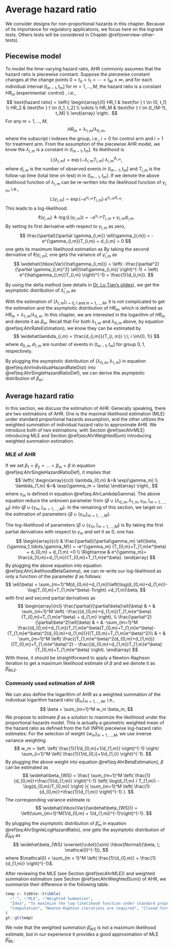 # Average hazard ratio {#ahr}

We consider designs for non-proportional hazards in this chapter.
Because of its importance for regulatory applications, we focus here on the logrank tests.
Others tests will be considered in Chapter \@ref(overview-other-tests).

## Piecewise model

To model the time-varying hazard ratio, AHR commonly assumes that the hazard ratio is piecewise constant.
Suppose the piecewise constant changes at the change points $0 = t_0 < t_1 < \cdots < t_M \le \infty$, and for each individual interval $(t_{m-1}, t_m]$ for $m = 1, \ldots, M$, the hazard ratio is a constant $HR_m$ (experimental: control) , i.e.,
$$
  \text{hazard ratio}
  =
  \left\{
  \begin{array}{ll}
    HR_1  & \text{for } t \in (0, t_1] \\
    HR_2  & \text{for } t \in (t_1, t_2] \\
    \vdots \\
    HR_M  & \text{for } t \in (t_{M-1}, t_M] \\
  \end{array}
  \right..
$$
For any $m = 1, \ldots, M$,
$$
  HR_m = \lambda_{1,m} / \lambda_{0,m},
$$
where the subscript $i$ indexes the group, i.e., $i = 0$ for control arm and $i=1$ for treatment arm.
From the assumption of the piecewise AHR model, we know the $\lambda_{i,m}$ is a constant in $(t_{m-1}, t_m]$.
Its likelihood is
$$
  L(\lambda_{i,m})
  =
  \exp(-\lambda_{i,m}T_{i,m})\;
  \lambda_{i,m}^{d_{i,m}},
$$
where $d_{i,m}$ is the number of observed events in $(t_{m-1}, t_m]$ and $T_{i,m}$ is the follow-up time (total time on test) in in $(t_{m-1}, t_m]$.
If we denote
\begin{equation}
   (\#eq:AhrLambdaGamma)
   \lambda_{i,m} = e^{\gamma_{i, m}},
\end{equation}
the above likelihood function of $\lambda_{i,m}$ can be re-written into the likelihood function of $\gamma_{i, m}$, i.e.,
$$
  L(\gamma_{i,m})
  =
  \exp(-e^{\gamma_{i,m}}T_{i,m})\;
  e^{\gamma_{i,m}d_{i,m}}.
$$
This leads to a log-likelihood:
$$
  \ell(\gamma_{i,m})
  \triangleq
  \log\left( L(\gamma_{i,m}) \right)
  =
  -e^{\gamma_{i,m}}T_{i,m}
  +
  \gamma_{i,m}d_{i,m}.
$$
By setting its first derivative with respect to $\gamma_{i,m}$ as zero,
$$
  \frac{\partial}{\partial \gamma_{i,m}}
  \ell(\gamma_{i,m})
  =
  -e^{\gamma_{i,m}}T_{i,m} + d_{i,m}
  =
  0
$$
one gets its maximum likelihood estimation as
\begin{equation}
  (\#eq:AhrRateEstimation)
  \hat\gamma_{i,m}
  =
  \log(d_{i,m}/T_{i,m}).
\end{equation}
By taking the second derivative of $\ell(\gamma_{i,m})$, one gets the variance of $\hat\gamma_{i,m}$ as
$$
  \widehat{\hbox{Var}(\hat\gamma_{i,m})}
  =
  \left(
    -\frac{\partial^2}{\partial \gamma_{i,m}^2} \ell(\hat\gamma_{i,m})
  \right)^{-1}
  =
  \left(
    e^{\hat\gamma_{i,m}}T_{i,m}
  \right)^{-1}
  =
  \frac{1}{d_{i,m}}.
$$

By using the delta method (see details in [Dr. Lu Tian's slides](https://web.stanford.edu/~lutian/stat331.HTML)), we get the asymptotic distribution of $\widehat\lambda_{i,m}$ as
\begin{equation}
  (\#eq:AhrIndividualHazardRateDist)
  \log(\widehat\lambda_{i,m})
  \overset{\cdot}{\sim}
  \text{Normal}
  \left(
    \log(\lambda_{i,m}), \; 1/d_{i,m}
  \right),
  \;\;
  \forall i \in \{0, 1\}
\end{equation}

With the estimation of $\{\lambda_{i,m}\}_{i=0,1 \text{ and } m = 1, \ldots, M}$, it is not complicated to get the estimation and the asymptotic distribution of $HR_m$, which is defined as $HR_m = \lambda_{1,m}/\lambda_{0,m}$.
In this chapter, we are interested in the logarithm of $HR_m$ and denote it as $\beta_m$.
Recall that
\begin{equation}
  (\#eq:AhrSingleHazardRatioDef)
  \beta_m
  \triangleq
  \log(HR_m)
  =
  \log\left( \frac{\lambda_{1,m}}{\lambda_{0,m}} \right)
  =
  \log(\lambda_{1,m}) - \log(\lambda_{0,m}).
\end{equation}
For both $\lambda_{1,m}$ and $\lambda_{0,m}$ above, by equation \@ref(eq:AhrRateEstimation), we know they can be estimated by
$$
  \widehat\lambda_{i,m} = \frac{d_{i,m}}{T_{i, m}} \;\; i \in\{0, 1\}
$$
where $d_{0,m}, d_{1,m}$ are number of events in $(t_{m-1}, t_m]$ for group $0,1$, respectively.

By plugging the asymptotic distribution of $\{\lambda_{0, m}, \lambda_{1,m}\}$ in equation \@ref(eq:AhrIndividualHazardRateDist) into \@ref(eq:AhrSingleHazardRatioDef), we can derive the asymptotic distribution of $\beta_m$:
\begin{equation}
  (\#eq:AhrSignleLogHazardRatio)
  \widehat\beta_m
  \overset{\cdot}{\sim}
  \text{Normal}
  \left(
    \beta_m,
    \frac{1}{D_{0m}} + \frac{1}{D_{1m}}
  \right)
  \;\; \forall m = 1,\ldots, M .
\end{equation}

## Average hazard ratio {#secAhr}

In this section, we discuss the estimation of AHR.
Generally speaking, there are two estimations of AHR.
One is the maximal likelihood estimation (MLE) under standard proportional hazards assumption, and the other utilizes the weighted summation of individual hazard ratio to approximate AHR.
We introduce both of two estimations, with Section \@ref(secAhrMLE) introducing MLE and Section \@ref(secAhrWeightedSum) introducing weighted summation estimation.

### MLE of AHR {#secAhrMLE}

If we set $\beta_1 = \beta_2 = \ldots = \beta_m = \beta$ in equation \@ref(eq:AhrSingleHazardRatioDef), it implies that
$$
  \left\{
  \begin{array}{ccl}
  \lambda_{0,m} &=& \exp(\gamma_m) \\
  \lambda_{1,m} &=& \exp(\gamma_m + \beta)
  \end{array}
  \right.,
$$
where $\gamma_m$ is defined in equation \@ref(eq:AhrLambdaGamma).
The above equation reduce the unknown parameter from $\left\{\beta \cup \{ \lambda_{0,m}, \lambda_{1,m}, \gamma_m,\}_{m = 1, \ldots, M} \right\}$ into $\left\{\beta \cup \{\gamma_m,\}_{m = 1, \ldots, M} \right\}$.
In the remaining of this section, we target on the estimation of parameters $\left\{\beta \cup \{\gamma_m \}_{m = 1, \ldots, M} \right\}$.

The log-likelihood of parameters $\left\{\beta \cup \{\gamma_m,\}_{m = 1, \ldots, M} \right\}$ is
\begin{equation}
  (#eq:AhrLikelihoodBetaGamma)
  \ell(\beta,{\gamma_1,\cdots,\gamma_M})
  =
  \sum_{m=1}^M
  \left(
    -e^{\gamma_m}(T_{0,m}+e^\beta T_{1,m}) + \gamma_m(d_{0,m} + d_{1,m}) +d_{1,m}\beta
  \right).
\end{equation}
By taking the first partial derivatives with respect to $\gamma_m$ and set it as $0$, one has
$$
  \begin{array}{cl}
    &
    \frac{\partial}{\partial\gamma_m}
    \ell(\beta,{\gamma_1,\ldots,\gamma_M})
    =
    -e^{\gamma_m}
    (T_{0,m}+T_{1,m}e^\beta)
    +
    d_{0,m}
    +
    d_{1,m}
    =0 \\
    \Rightarrow &
    e^{\gamma_m}= \frac{d_{0,m}+d_{1,m}}{T_{0,m}+T_{1,m}e^\beta}.
  \end{array}
$$
By plugging the above equation into equation \@ref(eq:AhrLikelihoodBetaGamma), we can re-write our log-likelihood as only a function of the parameter $\beta$ as follows:
$$
  \ell(\beta)
  =
  \sum_{m=1}^M(d_{0,m}+d_{1,m})\left(\log(d_{0,m}+d_{1,m})-\log(T_{0,m}+T_{1,m}e^\beta)-1\right) +d_{1,m}\beta,
$$
with first and second partial derivatives as
$$
  \begin{array}{rcl}
  \frac{\partial}{\partial\beta}\ell(\beta)
  & = &
  \sum_{m=1}^M
  \left(
    -\frac{(d_{0,m}+d_{1,m})T_{1,m}e^\beta}{T_{0,m}+T_{1,m}e^\beta} + d_{1,m}
  \right), \\
  \frac{\partial^2}{\partial\beta^2}\ell(\beta)
  & = &
  -\sum_{m=1}^M
  \frac{(d_{0,m}+d_{1,m})T_{1,m}e^\beta(T_{0,m}+T_{1,m}e^\beta)-
(T_{1,m}e^\beta)^2(d_{0,m}+d_{1,m})}{(T_{0,m}+T_{1,m}e^\beta)^2}\\
  & = &
  \sum_{m=1}^M
  \left(
    \frac{(T_{1,m}e^\beta)^2(d_{0,m}+d_{1,m})}{(T_{0,m}+T_{1,m}e^\beta)^2}
    -
    \frac{(d_{0,m}+d_{1,m})T_{1,m}e^\beta}{T_{0,m}+T_{1,m}e^\beta}
  \right).
  \end{array}
$$
With these, it should be straightforward to apply a Newton-Raphson iteration to get a maximum likelihood estimate of $\beta$ and we denote it as $\widehat\beta_{MLE}$.

### Commonly used estimation of AHR {#secAhrWeightedSum}

We can also define the logarithm of AHR as a weighted summation of the individual logarithm hazard ratio $\{\beta_m\}_{m = 1, \ldots, M}$, i.e.,
$$
  \beta
  =
  \sum_{m=1}^M w_m \beta_m,
$$
We propose to estimate $\beta$ as a solution to maximize the likelihood under the proportional hazards model.
This is actually a geometric weighted mean of the hazard ratio as defined from the full (NPH) piecewise log-hazard ratio estimates:
\begin{equation}
  (#eq:AhrBetaEstimation)
  \widehat\beta_{WS}
  =
  \sum_{m=1}^M
  w_m
  \left(\hat\gamma_{1,m} - \hat\gamma_{0,m}\right).
\end{equation}
For the selection of weight $\{w_m\}_{m = 1, \ldots, M}$, we use inverse variance weighting
$$
  w_m
  =
  \left.
  \left(
    \frac{1}{1/d_{0,m}+1/d_{1,m}}
  \right)^{-1}
  \right/
  \sum_{i=1}^M
  \left(
    \frac{1}{1/d_{0,i}+1/d_{1,i}}
  \right)^{-1}.
$$
By plugging the above weight into equation \@ref(eq:AhrBetaEstimation), $\beta$ can be estimated as
$$
  \widehat\beta_{WS}
  =
  \frac{
    \sum_{m=1}^M
    \left( \frac{1}{d_{0,m}}+\frac{1}{d_{1,m}} \right)^{-1}
    \left( \log(d_{1,m} / T_{1,m}) - \log(d_{0,m}/T_{0,m}) \right)
  }{
    \sum_{m=1}^M
    \left( \frac{1}{d_{0,m}}+\frac{1}{d_{1,m}} \right)^{-1}
  }.
$$
The corresponding variance estimate is:
$$
  \widehat{\hbox{Var}(\widehat\beta_{WS})}
  =
  \left(\sum_{m=1}^M(1/d_{0,m} + 1/d_{1,m})^{-1}\right)^{-1}.
$$

By plugging the asymptotic distribution of $\widehat\beta_m$ in equation \@ref(eq:AhrSignleLogHazardRatio), one gets the asymptotic distribution of $\widehat\beta_{WS}$ as
$$
  \widehat\beta_{WS}
  \overset{\cdot}{\sim}
  \hbox{Normal}(\beta, \; \mathcal{I}^{-1}),
$$
where $\mathcal{I} = \sum_{m = 1}^M \left( \frac{1}{d_{0,m}} + \frac{1}{d_{1,m}} \right)^{-1}$.

After reviewing the MLE (see Section \@ref(secAhrMLE)) and weighted summation estimation (see Section \@ref(secAhrWeightedSum)) of AHR, we summarize their difference in the following table.

```r
temp <- tibble::tribble(
  ~" ", ~"MLE", ~"Weighted Summation",
  "Idea", "To maximize the log-likelihood function under standard proportional hazards assumption", "Sum individual hazard ratios with weights",
  "Computation", "Newton-Raphson iterations are required", "Closed-form"
)
gt::gt(temp)
```

We note that the weighted summation $\widehat\beta_{WS}$ is not a maximum likelihood estimate, but in our experience it provides a good approximation of MLE $\widehat\beta_{ML}$.
